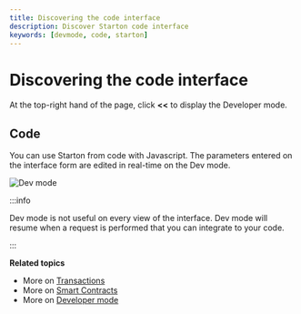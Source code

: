 ```yaml
---
title: Discovering the code interface
description: Discover Starton code interface
keywords: [devmode, code, starton]
---
```


# Discovering the code interface

At the top-right hand of the page, click **\<\<** to display the Developer mode.

## Code

You can use Starton from code with Javascript. The parameters entered on the interface form are edited in real-time on the Dev mode.

![Dev mode](src/devmode.png)

:::info

Dev mode is not useful on every view of the interface. Dev mode will resume when a request is performed that you can integrate to your code.

:::

**Related topics**

-   More on [Transactions](/Transactions/creating-a-transaction.mdx)
-   More on [Smart Contracts](/Smart-contract/understanding-smart-contracts.md)
-   More on [Developer mode](/Developer/Discovering-coding-interface.md)
